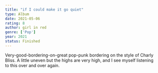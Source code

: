 ```yaml
---
title: "if I could make it go quiet"
type: Album
date: 2021-05-06
rating: 8
author: girl in red
genre: ['Pop']
year: 2021
status: Finished
---
```


Very-good-bordering-on-great pop-punk bordering on the style of Charly Bliss. A little uneven but the highs are very high, and I see myself listening to this over and over again.
